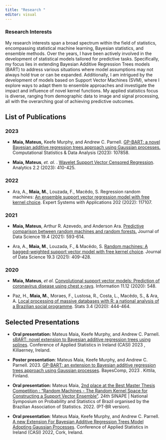 ```yaml
---
title: "Research "
editor: visual
---
```


### Research Interests

::: justify
My research interests span a broad spectrum within the field of statistics, encompassing statistical machine learning, Bayesian statistics, and ensemble methods. Over the years, I have been actively involved in the development of statistical models tailored for predictive tasks. Specifically, my focus lies in extending Bayesian Additive Regression Trees models (BART) to address various situations where model assumptions may not always hold true or can be expanded. Additionally, I am intrigued by the development of models based on Support Vector Machines (SVM), where I explore ways to adapt them to ensemble approaches and investigate the impact and influence of novel kernel functions. My applied statistics focus is diverse, ranging from demographic data to image and signal processing, all with the overarching goal of achieving predictive outcomes.
:::

## List of Publications

::: justify
### 2023

-   **Maia, Mateus,** Keefe Murphy, and Andrew C. Parnell. [GP-BART: a novel Bayesian additive regression trees approach using Gaussian processes.](https://www.sciencedirect.com/science/article/pii/S016794732300169X#:~:text=The%20Gaussian%20processes%20Bayesian%20additive,terminal%20node%20among%20all%20trees.) Computational Statistics & Data Analysis (2023): 107858.

-   **Maia, Mateus**, *et. al*. . [Wavelet Support Vector Censored Regression](https://doi.org/10.3390/analytics2020023). Analytics 2.2 (2023): 410-425.

### 2022

-   Ara, A., **Maia, M.**, Louzada, F., Macêdo, S. Regression random machines: [An ensemble support vector regression model with free kernel choice](https://doi.org/10.1016/j.eswa.2022.117107). Expert Systems with Applications 202 (2022): 117107.

### 2021

-   **Maia, Mateus**, Arthur R. Azevedo, and Anderson Ara. [Predictive comparison between random machines and random forests.](https://doi.org/10.6339/21-JDS1025) Journal of Data Science 19.4 (2021): 593-614.

-   Ara, A., **Maia, M**., Louzada, F., & Macêdo, S. [Random machines: A bagged-weighted support vector model with free kernel choice](https://doi.org/10.6339/21-JDS1025). Journal of Data Science 19.3 (2021): 409-428.

### 2020

-   **Maia, Mateus**, *et al*. [Convolutional support vector models: Prediction of coronavirus disease using chest x-rays](https://doi.org/10.3390/info11120548). Information 11.12 (2020): 548.

-   Paz, H., **Maia, M.**, Moraes, F., Lustosa, R., Costa, L., Macêdo, S., & Ara, A. [Local processing of massive databases with R: a national analysis of a Brazilian social programme](https://doi.org/10.3390/stats3040028). Stats 3.4 (2020): 444-464.
:::

::: justify
## Selected Presentations {.justify}

-   **Oral presentation:** Mateus Maia**,** Keefe Murphy, and Andrew C. Parnell. [sBART: novel extension to Bayesian additive regression trees using splines](/presentations/casi_2023_correct_version_mateus_maia.pdf). Conference of Applied Statistics in Ireland (CASI) 2023 , Killaerney, Ireland.

-   **Poster presentation**: Mateus Maia, Keefe Murphy, and Andrew C. Parnell. 2023. [GP-BART: an extension to Bayesian additive regression trees approach using Gaussian processes](presentations/poster_bayescomp_v6). BayesComp, 2023 . Kittila, Finland.

-   **Oral presentation:** Mateus Maia, [2nd place at the Best Master Thesis Competition : "Random Machines - The Random Kernel Space for Constructing a Support Vector Ensemble"](presentation/sinape_contest). 24th SINAPE \| National Symposium on Probability and Statistics of Brazil organised by the Brazilian Association of Statistics. 2022. (PT-BR version).

-   **Oral presentation**: Mateus Maia, Keefe Murphy, and Andrew C. Parnell. [A new Extension For Bayesian Additive Regression Trees Model Adopting Gaussian Processes](presentations/casi_slides2022). Conference of Applied Statistics in Ireland (CASI) 2022, Cork, Ireland.
:::
